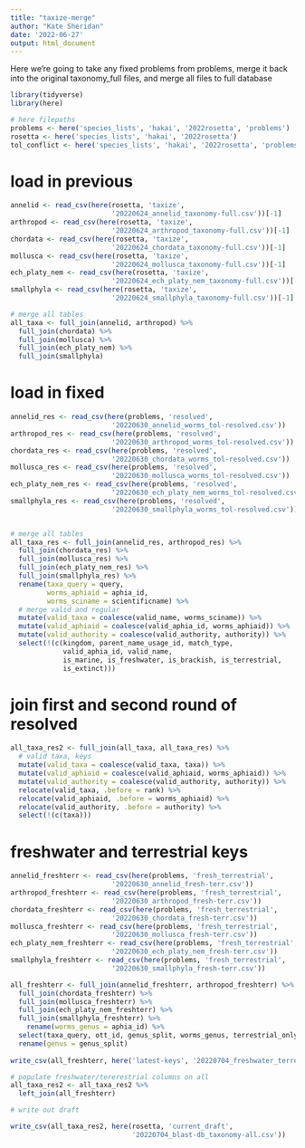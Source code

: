 ```yaml
---
title: "taxize-merge"
author: "Kate Sheridan"
date: '2022-06-27'
output: html_document
---
```



Here we're going to take any fixed problems from problems, merge it back into the original taxonomy_full files, and merge all files to full database

```r
library(tidyverse)
library(here)

# here filepaths
problems <- here('species_lists', 'hakai', '2022rosetta', 'problems')
rosetta <- here('species_lists', 'hakai', '2022rosetta')
tol_conflict <- here('species_lists', 'hakai', '2022rosetta', 'problems', 'tol_conflict')
```

# load in previous
```r
annelid <- read_csv(here(rosetta, 'taxize',
                         '20220624_annelid_taxonomy-full.csv'))[-1]
arthropod <- read_csv(here(rosetta, 'taxize',
                         '20220624_arthropod_taxonomy-full.csv'))[-1]
chordata <- read_csv(here(rosetta, 'taxize',
                         '20220624_chordata_taxonomy-full.csv'))[-1]
mollusca <- read_csv(here(rosetta, 'taxize',
                         '20220624_mollusca_taxonomy-full.csv'))[-1]
ech_platy_nem <- read_csv(here(rosetta, 'taxize',
                         '20220624_ech_platy_nem_taxonomy-full.csv'))[-1]
smallphyla <- read_csv(here(rosetta, 'taxize',
                         '20220624_smallphyla_taxonomy-full.csv'))[-1]

# merge all tables
all_taxa <- full_join(annelid, arthropod) %>%
  full_join(chordata) %>%
  full_join(mollusca) %>%
  full_join(ech_platy_nem) %>%
  full_join(smallphyla)
```


# load in fixed


```r
annelid_res <- read_csv(here(problems, 'resolved',
                         '20220630_annelid_worms_tol-resolved.csv'))
arthropod_res <- read_csv(here(problems, 'resolved',
                         '20220630_arthropod_worms_tol-resolved.csv'))
chordata_res <- read_csv(here(problems, 'resolved',
                         '20220630_chordata_worms_tol-resolved.csv'))
mollusca_res <- read_csv(here(problems, 'resolved',
                         '20220630_mollusca_worms_tol-resolved.csv'))
ech_platy_nem_res <- read_csv(here(problems, 'resolved',
                         '20220630_ech_platy_nem_worms_tol-resolved.csv'))
smallphyla_res <- read_csv(here(problems, 'resolved',
                         '20220630_smallphyla_worms_tol-resolved.csv'))


# merge all tables
all_taxa_res <- full_join(annelid_res, arthropod_res) %>%
  full_join(chordata_res) %>%
  full_join(mollusca_res) %>%
  full_join(ech_platy_nem_res) %>%
  full_join(smallphyla_res) %>%
  rename(taxa_query = query,
         worms_aphiaid = aphia_id,
         worms_sciname = scientificname) %>%
  # merge valid and regular
  mutate(valid_taxa = coalesce(valid_name, worms_sciname)) %>%
  mutate(valid_aphiaid = coalesce(valid_aphia_id, worms_aphiaid)) %>%
  mutate(valid_authority = coalesce(valid_authority, authority)) %>%
  select(!(c(kingdom, parent_name_usage_id, match_type, 
             valid_aphia_id, valid_name,
             is_marine, is_freshwater, is_brackish, is_terrestrial, 
             is_extinct)))
```


# join first and second round of resolved

```r
all_taxa_res2 <- full_join(all_taxa, all_taxa_res) %>%
  # valid taxa, keys
  mutate(valid_taxa = coalesce(valid_taxa, taxa)) %>%
  mutate(valid_aphiaid = coalesce(valid_aphiaid, worms_aphiaid)) %>%
  mutate(valid_authority = coalesce(valid_authority, authority)) %>%
  relocate(valid_taxa, .before = rank) %>%
  relocate(valid_aphiaid, .before = worms_aphiaid) %>%
  relocate(valid_authority, .before = authority) %>%
  select(!(c(taxa)))
```


# freshwater and terrestrial keys

```r
annelid_freshterr <- read_csv(here(problems, 'fresh_terrestrial',
                         '20220630_annelid_fresh-terr.csv'))
arthropod_freshterr <- read_csv(here(problems, 'fresh_terrestrial',
                         '20220630_arthropod_fresh-terr.csv'))
chordata_freshterr <- read_csv(here(problems, 'fresh_terrestrial',
                         '20220630_chordata_fresh-terr.csv'))
mollusca_freshterr <- read_csv(here(problems, 'fresh_terrestrial',
                         '20220630_mollusca_fresh-terr.csv'))
ech_platy_nem_freshterr <- read_csv(here(problems, 'fresh_terrestrial',
                         '20220630_ech_platy_nem_fresh-terr.csv'))
smallphyla_freshterr <- read_csv(here(problems, 'fresh_terrestrial',
                         '20220630_smallphyla_fresh-terr.csv'))

all_freshterr <- full_join(annelid_freshterr, arthropod_freshterr) %>%
  full_join(chordata_freshterr) %>%
  full_join(mollusca_freshterr) %>%
  full_join(ech_platy_nem_freshterr) %>%
  full_join(smallphyla_freshterr) %>%
    rename(worms_genus = aphia_id) %>%
  select(taxa_query, ott_id, genus_split, worms_genus, terrestrial_only, freshwater_only) %>%
  rename(genus = genus_split)
  
write_csv(all_freshterr, here('latest-keys', '20220704_freshwater_terrestrial.csv'))

```


```r
# populate freshwater/tererestrial columns on all
all_taxa_res2 <- all_taxa_res2 %>%
  left_join(all_freshterr)

# write out draft

write_csv(all_taxa_res2, here(rosetta, 'current_draft',
                              '20220704_blast-db_taxonomy-all.csv'))
```




